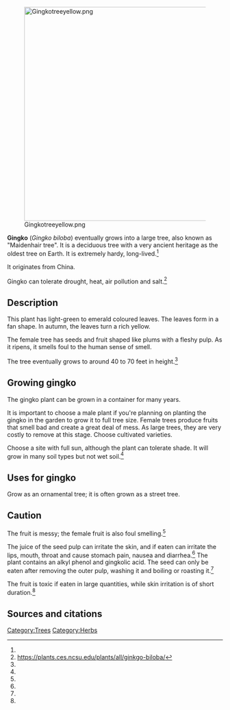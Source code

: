 [[File:Gingkotreeyellow.png|center|500px]]

'''Gingko''' (''Gingko biloba'') eventually grows into a large tree, also known as "Maidenhair tree". It is a deciduous tree with a very ancient heritage as the oldest tree on Earth. It is extremely hardy, long-lived.<ref name="ces" />

It originates from China.

Gingko can tolerate drought, heat, air pollution and salt.<ref name="ces">https://plants.ces.ncsu.edu/plants/all/ginkgo-biloba/</ref>

== Description ==
This plant has light-green to emerald coloured leaves. The leaves form in a fan shape. In autumn, the leaves turn a rich yellow.

The female tree has seeds and fruit shaped like plums with a fleshy pulp. As it ripens, it smells foul to the human sense of smell.

The tree eventually grows to around 40 to 70 feet in height.<ref name="ces" />

== Growing gingko ==
The gingko plant can be grown in a container for many years.

It is important to choose a male plant if you're planning on planting the gingko in the garden to grow it to full tree size. Female trees produce fruits that smell bad and create a great deal of mess. As large trees, they are very costly to remove at this stage. Choose cultivated varieties.

Choose a site with full sun, although the plant can tolerate shade. It will grow in many soil types but not wet soil.<ref name="ces" />

== Uses for gingko ==
Grow as an ornamental tree; it is often grown as a street tree.

== Caution ==
The fruit is messy; the female fruit is also foul smelling.<ref name="ces" />

The juice of the seed pulp can irritate the skin, and if eaten can irritate the lips, mouth, throat and cause stomach pain, nausea and diarrhea.<ref name="ces" /> The plant contains an alkyl phenol and gingkolic acid. The seed can only be eaten after removing the outer pulp, washing it and boiling or roasting it.<ref name="ces" />

The fruit is toxic if eaten in large quantities, while skin irritation is of short duration.<ref name="ces" />


== Sources and citations ==
{{reflist}}


[[Category:Trees]]
[[Category:Herbs]]